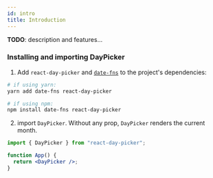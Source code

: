 ```yaml
---
id: intro
title: Introduction
---
```


**TODO**: description and features...

### Installing and importing DayPicker

1. Add `react-day-picker` and [`date-fns`](https://date-fns.org/) to the project's dependencies:

  ```bash
  # if using yarn:
  yarn add date-fns react-day-picker

  # if using npm:
  npm install date-fns react-day-picker
  ```

2. import `DayPicker`. Without any prop, `DayPicker` renders the current month.

  ```jsx preview
  import { DayPicker } from "react-day-picker";

  function App() {
    return <DayPicker />;
  }
  ```
